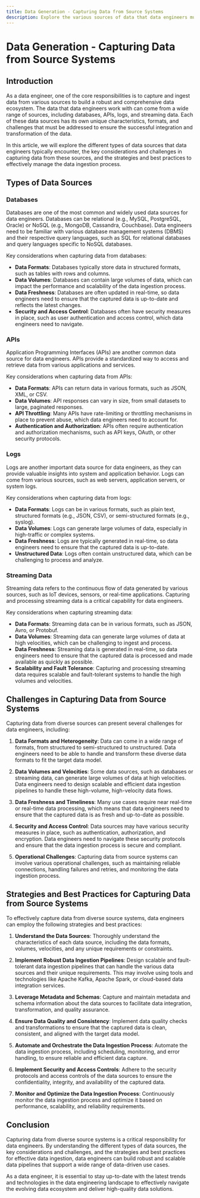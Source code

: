 ```yaml
---
title: Data Generation - Capturing Data from Source Systems
description: Explore the various sources of data that data engineers must work with, including databases, APIs, logs, and streaming data.
---
```


# Data Generation - Capturing Data from Source Systems

## Introduction

As a data engineer, one of the core responsibilities is to capture and ingest data from various sources to build a robust and comprehensive data ecosystem. The data that data engineers work with can come from a wide range of sources, including databases, APIs, logs, and streaming data. Each of these data sources has its own unique characteristics, formats, and challenges that must be addressed to ensure the successful integration and transformation of the data.

In this article, we will explore the different types of data sources that data engineers typically encounter, the key considerations and challenges in capturing data from these sources, and the strategies and best practices to effectively manage the data ingestion process.

## Types of Data Sources

### Databases
Databases are one of the most common and widely used data sources for data engineers. Databases can be relational (e.g., MySQL, PostgreSQL, Oracle) or NoSQL (e.g., MongoDB, Cassandra, Couchbase). Data engineers need to be familiar with various database management systems (DBMS) and their respective query languages, such as SQL for relational databases and query languages specific to NoSQL databases.

Key considerations when capturing data from databases:
- **Data Formats**: Databases typically store data in structured formats, such as tables with rows and columns.
- **Data Volumes**: Databases can contain large volumes of data, which can impact the performance and scalability of the data ingestion process.
- **Data Freshness**: Databases are often updated in real-time, so data engineers need to ensure that the captured data is up-to-date and reflects the latest changes.
- **Security and Access Control**: Databases often have security measures in place, such as user authentication and access control, which data engineers need to navigate.

### APIs
Application Programming Interfaces (APIs) are another common data source for data engineers. APIs provide a standardized way to access and retrieve data from various applications and services.

Key considerations when capturing data from APIs:
- **Data Formats**: APIs can return data in various formats, such as JSON, XML, or CSV.
- **Data Volumes**: API responses can vary in size, from small datasets to large, paginated responses.
- **API Throttling**: Many APIs have rate-limiting or throttling mechanisms in place to prevent abuse, which data engineers need to account for.
- **Authentication and Authorization**: APIs often require authentication and authorization mechanisms, such as API keys, OAuth, or other security protocols.

### Logs
Logs are another important data source for data engineers, as they can provide valuable insights into system and application behavior. Logs can come from various sources, such as web servers, application servers, or system logs.

Key considerations when capturing data from logs:
- **Data Formats**: Logs can be in various formats, such as plain text, structured formats (e.g., JSON, CSV), or semi-structured formats (e.g., syslog).
- **Data Volumes**: Logs can generate large volumes of data, especially in high-traffic or complex systems.
- **Data Freshness**: Logs are typically generated in real-time, so data engineers need to ensure that the captured data is up-to-date.
- **Unstructured Data**: Logs often contain unstructured data, which can be challenging to process and analyze.

### Streaming Data
Streaming data refers to the continuous flow of data generated by various sources, such as IoT devices, sensors, or real-time applications. Capturing and processing streaming data is a critical capability for data engineers.

Key considerations when capturing streaming data:
- **Data Formats**: Streaming data can be in various formats, such as JSON, Avro, or Protobuf.
- **Data Volumes**: Streaming data can generate large volumes of data at high velocities, which can be challenging to ingest and process.
- **Data Freshness**: Streaming data is generated in real-time, so data engineers need to ensure that the captured data is processed and made available as quickly as possible.
- **Scalability and Fault Tolerance**: Capturing and processing streaming data requires scalable and fault-tolerant systems to handle the high volumes and velocities.

## Challenges in Capturing Data from Source Systems

Capturing data from diverse sources can present several challenges for data engineers, including:

1. **Data Formats and Heterogeneity**: Data can come in a wide range of formats, from structured to semi-structured to unstructured. Data engineers need to be able to handle and transform these diverse data formats to fit the target data model.

2. **Data Volumes and Velocities**: Some data sources, such as databases or streaming data, can generate large volumes of data at high velocities. Data engineers need to design scalable and efficient data ingestion pipelines to handle these high-volume, high-velocity data flows.

3. **Data Freshness and Timeliness**: Many use cases require near real-time or real-time data processing, which means that data engineers need to ensure that the captured data is as fresh and up-to-date as possible.

4. **Security and Access Control**: Data sources may have various security measures in place, such as authentication, authorization, and encryption. Data engineers need to navigate these security protocols and ensure that the data ingestion process is secure and compliant.

5. **Operational Challenges**: Capturing data from source systems can involve various operational challenges, such as maintaining reliable connections, handling failures and retries, and monitoring the data ingestion process.

## Strategies and Best Practices for Capturing Data from Source Systems

To effectively capture data from diverse source systems, data engineers can employ the following strategies and best practices:

1. **Understand the Data Sources**: Thoroughly understand the characteristics of each data source, including the data formats, volumes, velocities, and any unique requirements or constraints.

2. **Implement Robust Data Ingestion Pipelines**: Design scalable and fault-tolerant data ingestion pipelines that can handle the various data sources and their unique requirements. This may involve using tools and technologies like Apache Kafka, Apache Spark, or cloud-based data integration services.

3. **Leverage Metadata and Schemas**: Capture and maintain metadata and schema information about the data sources to facilitate data integration, transformation, and quality assurance.

4. **Ensure Data Quality and Consistency**: Implement data quality checks and transformations to ensure that the captured data is clean, consistent, and aligned with the target data model.

5. **Automate and Orchestrate the Data Ingestion Process**: Automate the data ingestion process, including scheduling, monitoring, and error handling, to ensure reliable and efficient data capture.

6. **Implement Security and Access Controls**: Adhere to the security protocols and access controls of the data sources to ensure the confidentiality, integrity, and availability of the captured data.

7. **Monitor and Optimize the Data Ingestion Process**: Continuously monitor the data ingestion process and optimize it based on performance, scalability, and reliability requirements.

## Conclusion

Capturing data from diverse source systems is a critical responsibility for data engineers. By understanding the different types of data sources, the key considerations and challenges, and the strategies and best practices for effective data ingestion, data engineers can build robust and scalable data pipelines that support a wide range of data-driven use cases.

As a data engineer, it is essential to stay up-to-date with the latest trends and technologies in the data engineering landscape to effectively navigate the evolving data ecosystem and deliver high-quality data solutions.